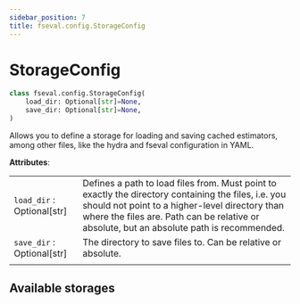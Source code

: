 ```yaml
---
sidebar_position: 7
title: fseval.config.StorageConfig
---
```


# StorageConfig

<!-- Docusaurus -->

<!-- fseval -->


```python
class fseval.config.StorageConfig(
    load_dir: Optional[str]=None,
    save_dir: Optional[str]=None,
)
```

Allows you to define a storage for loading and saving cached estimators, among other
files, like the hydra and fseval configuration in YAML.

**Attributes**:

| | |
|---|---|
| `load_dir` : Optional[str] | Defines a path to load files from. Must point to exactly the directory containing the files, i.e. you should not point to a higher-level directory than where the files are. Path can be relative or absolute, but an absolute path is recommended. |
| `save_dir` : Optional[str] | The directory to save files to. Can be relative or absolute. |
| | |

## Available storages